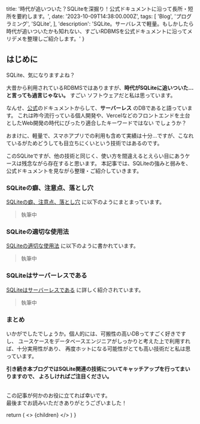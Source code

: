 
  title: '時代が追いついた？SQLiteを深掘り！公式ドキュメントに沿って長所・短所を要約します。',
  date: '2023-10-09T14:38:00.000Z',
  tags: [
    'Blog',
    'プログラミング',
    'SQLite',
  ],
  'description': 'SQLite。サーバレスで軽量。もしかしたら時代が追いついたかも知れない、すごいRDBMSを公式ドキュメントに沿ってメリデメを整理しご紹介します。'
}

## はじめに
SQLite、気になりますよね？

大昔から利用されているRDBMSではありますが、**時代がSQLiteに追いついた...と言っても過言じゃない。** すごい
ソフトウェアだと私は思っています。

なんせ、[公式](https://www.sqlite.org/about.html)のドキュメントからして、**サーバーレス** のDBであると語っています。
これは昨今流行っている個人開発や、Vercelなどのフロントエンドを土台としたWeb開発の時代にぴったり適合したキーワードではない
でしょうか？

おまけに、軽量で、スマホアプリでの利用も含めて実績は十分...ですが、こなれているがためどうしても目立ちにくいという技術ではあるのです。

このSQLiteですが、他の技術と同じく、<span className="hoso">使い方を間違えるとえらい目にあうケースは残念ながら存在する</span>と思います。
本記事では、SQLiteの強みと弱みを、公式ドキュメントを見ながら整理・ご紹介していきます。

### SQLiteの癖、注意点、落とし穴

[SQLiteの癖、注意点、落とし穴](https://www.sqlite.org/quirks.html)
に以下のようにまとまっています。

> 執筆中

### SQLiteの適切な使用法

[SQLiteの適切な使用法](https://www.sqlite.org/whentouse.html)
に以下のように書かれています。

> 執筆中

### SQLiteはサーバーレスである

[SQLiteはサーバーレスである](https://www.sqlite.org/serverless.html)
に詳しく紹介されています。

> 執筆中

### まとめ

いかがでしたでしょうか。個人的には、可搬性の高いDBってすごく好きですし、
<span className="hoso">ユースケースをデータベースエンジニアがしっかりと考えた上で利用すれば、十分実用性があり、</span>
再度ホットになる可能性がとても高い技術だと私は思っています。

**引き続き本ブログではSQLite関連の技術についてキャッチアップを行ってまいりますので、
よろしければご注目ください。**

<br />
この記事が何かのお役に立てれば幸いです。<br />
最後までお読みいただきありがとうございました！

  return (
    <Layout meta={meta}>
      <>
        {children}
      </>
    </Layout>
  )
}

